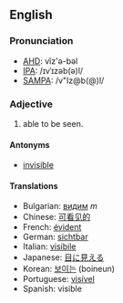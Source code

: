 ==English==

===Pronunciation===
*[[w:AHD|AHD]]: vĭz'ə-bəl
*[[w:IPA|IPA]]: /ɪvˈɪzəb(ə)l/
*[[w:SAMPA|SAMPA]]: /v"Iz@b(@)l/

===Adjective===

#able to be seen.

====Antonyms====
*[[invisible]]

====Translations====

*Bulgarian: [[видим]] ''m''
*Chinese: [[可看见的]]
*French: [[évident]]
*German: [[sichtbar]]
*Italian: [[visibile]]
*Japanese: [[目に見える]]
*Korean: [[보이는]] (boineun)
*Portuguese: [[visível]]
*Spanish: visible